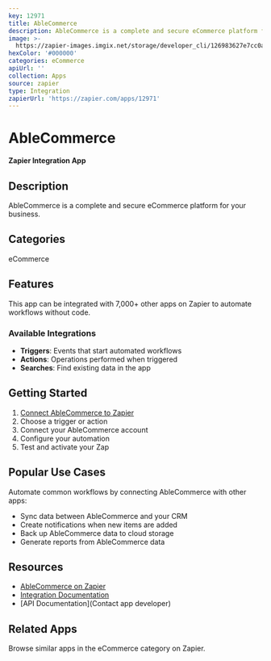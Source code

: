 ```yaml
---
key: 12971
title: AbleCommerce
description: AbleCommerce is a complete and secure eCommerce platform for your business.
image: >-
  https://zapier-images.imgix.net/storage/developer_cli/126983627e7cc0afb0101bce2f7068d2.png?auto=format%2Ccompress&ixlib=python-3.0.0&q=50
hexColor: '#000000'
categories: eCommerce
apiUrl: ''
collection: Apps
source: zapier
type: Integration
zapierUrl: 'https://zapier.com/apps/12971'
---
```

# AbleCommerce

**Zapier Integration App**

## Description

AbleCommerce is a complete and secure eCommerce platform for your business.

## Categories

eCommerce

## Features

This app can be integrated with 7,000+ other apps on Zapier to automate workflows without code.

### Available Integrations

- **Triggers**: Events that start automated workflows
- **Actions**: Operations performed when triggered
- **Searches**: Find existing data in the app

## Getting Started

1. [Connect AbleCommerce to Zapier](https://zapier.com/apps/12971)
2. Choose a trigger or action
3. Connect your AbleCommerce account
4. Configure your automation
5. Test and activate your Zap

## Popular Use Cases

Automate common workflows by connecting AbleCommerce with other apps:

- Sync data between AbleCommerce and your CRM
- Create notifications when new items are added
- Back up AbleCommerce data to cloud storage
- Generate reports from AbleCommerce data

## Resources

- [AbleCommerce on Zapier](https://zapier.com/apps/12971)
- [Integration Documentation](https://zapier.com/apps/12971/integrations)
- [API Documentation](Contact app developer)

## Related Apps

Browse similar apps in the eCommerce category on Zapier.

